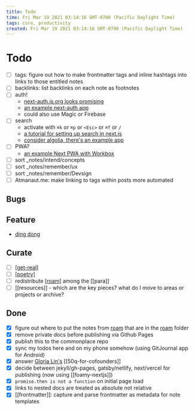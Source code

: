 ```yaml
---
title: Todo
time: Fri Mar 19 2021 03:14:16 GMT-0700 (Pacific Daylight Time)
tags: core, productivity
created: Fri Mar 19 2021 03:14:16 GMT-0700 (Pacific Daylight Time)
---
```


# Todo

- [ ] tags: figure out how to make frontmatter tags and inline hashtags into links to those entitled notes
- [ ] backlinks: list backlinks on each note as footnotes
- [ ] auth!
  - [next-auth.js.org looks promising](https://next-auth.js.org/getting-started/example)
  - [an example next-auth app](https://github.com/nextauthjs/next-auth-example)
  - could also use Magic or Firebase
- [ ] search
  - activate with `⌘k` or `⌘p` or `<Esc>` or `⌘f` or `/`
  - [a tutorial for setting up search in next.js](https://medium.com/@matswainson/building-a-search-component-for-your-next-js-markdown-blog-9e75e0e7d210)
  - [consider algolia, there's an example app]()
- [ ] PWA?
  - [an example Next PWA with Workbox](https://github.com/vercel/next.js/tree/canary/examples/progressive-web-app)
- [ ] sort \_notes/intend/concepts
- [ ] sort \_notes/remember/ux
- [ ] sort \_notes/remember/Devsign
- [ ] Atmanaut.me: make linking to tags within posts more automated

## Bugs

## Feature

- [ding dong](https://commonplace.atmanaut.me/areas/poetry/ding-dong-the-dream-is-dead)

## Curate

- [ ] [[get-real]]
- [ ] [[poetry]]
- [ ] redistribute [[roam]] among the [[para]]
- [ ] [[resources]] - which are the key pieces? what do I move to areas or projects or archive?

## Done

- [x] figure out where to put the notes from [roam](https://roamresearch.com/#/app/Atmanaut) that are in the [roam](./roam) folder
- [x] remove private docs before publishing via Github Pages
- [x] publish this to the commonplace repo
- [x] sync my todos here and on my phone somehow (using GitJournal app for Android)
- [x] answer [Gloria Lin's](https://docs.google.com/document/d/1vw3EKQ6mAU8vAqPjG2LY-YtCVLAIIfcvkaI08WKP4Iw/edit) [[50q-for-cofounders]]
- [x] decide between jekyll/gh-pages, gatsby/netlify, next/vercel for publishing (now using [[foamy-nextjs]])
- [x] `promise.then is not a function` on initial page load
- [x] links to nested docs are treated as absolute not relative
- [x] [[frontmatter]]: capture and parse frontmatter as metadata for note templates

[//begin]: # "Autogenerated link references for markdown compatibility"
[get-real]: attend/get-real "Get-Real"
[poetry]: forget/poetry "Poetry"
[roam]: attend/roam "roam"
[//end]: # "Autogenerated link references"
